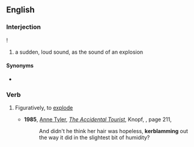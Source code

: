 ==English==

===Interjection===
{{en-interj}}!

# a sudden, loud sound, as the sound of an explosion

====Synonyms====
* {{l|en|kaboom}}

===Verb===
{{en-verb|++}}
# {{lb|en|rare}} Figuratively, to [[explode]]
#* '''1985''', [[w:Anne Tyler|Anne Tyler]], [[w:The Accidental Tourist|''The Accidental Tourist'']], Knopf, {{ISBN|039454689X}}, page 211,
#*: And didn't he think her hair was hopeless, '''kerblamming''' out the way it did in the slightest bit of humidity?